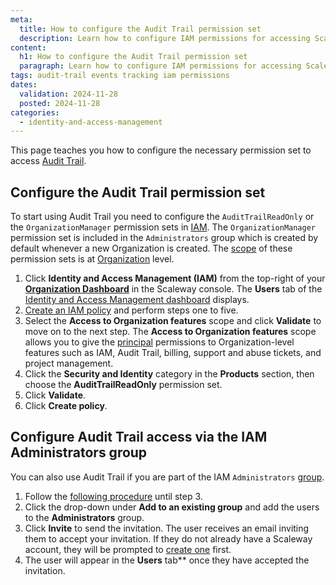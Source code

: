 ```yaml
---
meta:
  title: How to configure the Audit Trail permission set
  description: Learn how to configure IAM permissions for accessing Scaleway's Audit Trail, enabling event tracking across Organizations and Projects.
content:
  h1: How to configure the Audit Trail permission set
  paragraph: Learn how to configure IAM permissions for accessing Scaleway's Audit Trail, enabling event tracking across Organizations and Projects.
tags: audit-trail events tracking iam permissions
dates:
  validation: 2024-11-28
  posted: 2024-11-28
categories:
  - identity-and-access-management
---
```


This page teaches you how to configure the necessary permission set to access [Audit Trail](/identity-and-access-management/audit-trail/concepts/#audit-trail).

## Configure the Audit Trail permission set

To start using Audit Trail you need to configure the `AuditTrailReadOnly` or the `OrganizationManager` permission sets in [IAM](/identity-and-access-management/iam/concepts/#iam).
The `OrganizationManager` permission set is included in the `Administrators` group which is created by default whenever a new Organization is created.
The [scope](/identity-and-access-management/iam/concepts/#scope) of these permission sets is at [Organization](/identity-and-access-management/iam/concepts/#organization) level.

1. Click **Identity and Access Management (IAM)** from the top-right of your [**Organization Dashboard**](https://console.scaleway.com/organization) in the Scaleway console. The **Users** tab of the [Identity and Access Management dashboard](https://console.scaleway.com/iam/users) displays.
2. [Create an IAM policy](/identity-and-access-management/iam/how-to/create-policy/) and perform steps one to five.
3. Select the **Access to Organization features** scope and click **Validate** to move on to the next step.
    <Message type="important">
     The **Access to Organization features** scope allows you to give the [principal](/identity-and-access-management/iam/concepts/#principal) permissions to Organization-level features such as IAM, Audit Trail, billing, support and abuse tickets, and project management.
    </Message>
4. Click the **Security and Identity** category in the **Products** section, then choose the **AuditTrailReadOnly** permission set.
5. Click **Validate**.
6. Click **Create policy**.

## Configure Audit Trail access via the IAM Administrators group

You can also use Audit Trail if you are part of the IAM `Administrators` [group](/identity-and-access-management/iam/concepts/#group).

1. Follow the [following procedure](/identity-and-access-management/iam/how-to/invite-user-to-orga/) until step 3.
2. Click the drop-down under **Add to an existing group** and add the users to the **Administrators** group.
3. Click **Invite** to send the invitation. The user receives an email inviting them to accept your invitation. If they do not already have a Scaleway account, they will be prompted to [create one](/console/account/how-to/create-an-account/) first.
4. The user will appear in the **Users** tab** once they have accepted the invitation.
